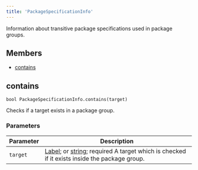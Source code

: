 ```yaml
---
title: 'PackageSpecificationInfo'
---
```



Information about transitive package specifications used in package groups.

## Members

* [contains](#contains)

## contains

```
bool PackageSpecificationInfo.contains(target)
```

Checks if a target exists in a package group.

### Parameters

| Parameter | Description |
| --- | --- |
| `target` | [Label](../builtins/Label.mdx); or [string](../core/string.mdx); required  A target which is checked if it exists inside the package group. |